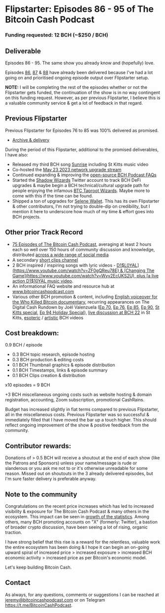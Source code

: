 # Flipstarter: Episodes 86 - 95 of The Bitcoin Cash Podcast

### Funding requested: 12 BCH (~$250 / BCH)

## Deliverable

Episodes 86 - 95. The same show you already know and (hopefully) love.

Episodes [86](https://bitcoincashpodcast.com/docs/86), [87](https://bitcoincashpodcast.com/docs/87) & [88](https://bitcoincashpodcast.com/docs/88) have already been delivered because I've had a lot going on and prioritised ongoing episode output over Flipstarter setup.

**NOTE:** I will be completing the rest of the episodes whether or not the Flipstarter gets funded, the continuation of the show is in no way contingent on this funding request. However, as per previous Flipstarter, I believe this is a valuable community service & get a lot of feedback in that regard.

## Previous Flipstarter

Previous Flipstarter for Episodes 76 to 85 was 100% delivered as promised.

- [Archive & delivery](https://bitcoincashpodcast.com/blog/flipstarter-1-record)

During the period of this Flipstarter, additional to the promised deliverables, I have also:

- Released my third BCH song [Sunrise](https://www.youtube.com/watch?v=VmCNpPpywFk) including St Kitts music video
- Co-hosted the [May 23 2023 network upgrade stream](https://www.youtube.com/watch?v=vIUEL_2fiac)
- Continued expanding & improving the [open-source BCH Podcast FAQs](https://bitcoincashpodcast.com/faqs)
- Started the [Shadow Wizards](https://twitter.com/Shadow__Wizards) Twitter account to track BCH DeFi upgrades & maybe begin a BCH technical/cultural upgrade path for people enjoying the infamous [BTC Taproot Wizards](https://twitter.com/TheBCHPodcast/status/1670839312827531279). Maybe more to come with this if the time can be found.
- Shipped a ton of upgrades for [Selene Wallet](https://selene.cash). This has its own Flipstarter & other contributors, I'm not trying to double-dip on credibility, but I mention it here to underscore how much of my time & effort goes into BCH projects.

## Other prior Track Record

- [75 Episodes of The Bitcoin Cash Podcast](https://www.youtube.com/watch?v=_uimCmw1m9E&list=PLo1CFIKcwE6LG9o4Tx3ZWJUxyG90Cd-ks), averaging at least 2 hours each so well over 150 hours of community discussion and knowledge, distributed [across a wide range of social media](https://linktr.ee/thebitcoincashpodcast)
- A secondary [short clips channel](https://www.youtube.com/@bchclips3643)
- 2 BCH inspired / inspiring songs with lyric videos - [D1$L0YAL](https://www.youtube.com/watch?v=ZF0gQReu78E) & [Changing The Game](https://www.youtube.com/watch?v=Wyv2EcUKS2U), plus [a live action D1$10YAL music video](https://www.youtube.com/watch?v=qxsRnsDzz4A).
- An informational FAQ website and resource hub at www.bitcoincashpodcast.com
- Various other BCH promotion & content, including [English voiceover for the Who Killed Bitcoin documentary](https://www.youtube.com/watch?v=eafzIW52Rgc), recurring appearances on The Digital Cash Rundown by Joël Valenzuela ([Ep 70](https://www.youtube.com/watch?v=GYK0_78jWs8&list=PLo1CFIKcwE6J1-9s0spccvCYwnuZH4vqk&index=5), [Ep 76](https://www.youtube.com/watch?v=cF3PBYdenlc&list=PLo1CFIKcwE6J1-9s0spccvCYwnuZH4vqk&index=6), [Ep 85](https://www.youtube.com/watch?v=4xZJQjhtL9Y&list=PLo1CFIKcwE6J1-9s0spccvCYwnuZH4vqk&index=7), [Ep 90](https://www.youtube.com/watch?v=YGQjEuav1fU&list=PLo1CFIKcwE6J1-9s0spccvCYwnuZH4vqk&index=8), [St Kitts special](https://www.youtube.com/watch?v=VqI-Vrjhrl0&list=PLo1CFIKcwE6J1-9s0spccvCYwnuZH4vqk&index=8), [Ep 94 Holiday Special](https://www.youtube.com/watch?v=CyVBWatyJm8)), [live discussion at BCH 22](https://www.youtube.com/watch?v=Tti1eZwJpJY) in St Kitts, [esoteric](https://www.youtube.com/watch?v=bIkmOI9zk6g&list=PLo1CFIKcwE6K7pUFEuWiCTqh-NqFFrwuB) / [artistic](https://www.youtube.com/watch?v=MzHhOVreMJI&list=PLo1CFIKcwE6K7pUFEuWiCTqh-NqFFrwuB&index=3) BCH videos

## Cost breakdown:

0.9 BCH / episode

- 0.3 BCH topic research, episode hosting
- 0.3 BCH production & editing costs
- 0.1 BCH Thumbnail graphics & episode distribution
- 0.1 BCH Timestamps, links & episode summary
- 0.1 BCH Clips creation & distribution

x10 episodes = 9 BCH

+3 BCH miscellaneous ongoing costs such as website hosting & domain registration, accounting, Zoom subscription, promotional CashRains.

Budget has increased slightly in fiat terms compared to previous Flipstarter, all in the miscellaneous costs. Previous Flipstarter was so successful & immediately filled that I have moved the bar up a touch higher. This should reflect ongoing improvement of the show & positive feedback from the community.

## Contributor rewards:

Donations of > 0.5 BCH will receive a shoutout at the end of each show (like the Patrons and Sponsors) unless your name/message is rude or slanderous or you ask me not to or it's otherwise unreadable for some reason. Missed out on shoutouts in the 3 already delivered episodes, but I'm sure faster delivery is preferable anyway.

## Note to the community

Congratulations on the recent price increases which has led to increased visibility & exposure for The Bitcoin Cash Podcast & many others in the ecosystem. This impact can be seen in [growth of the statistics](https://bitcoincashpodcast.com/stats). Among others, many BCH promoting accounts on "X" (formerly: Twitter), a bastion of broader crypto discussion, have been seeing a lot of rising, organic traction.

I have strong belief that this rise is a reward for the relentless, valuable work the entire ecosystem has been doing & I hope it can begin an on-going upward spiral of increased price > increased exposure > increased BCH economic activity > increased price as per Bitcoin's economic model.

Let's keep building Bitcoin Cash.

## Contact

As always, for any questions, comments or suggestions I can be reached at jeremy@bitcoincashpodcast.com or on Telegram https://t.me/BitcoinCashPodcast.
